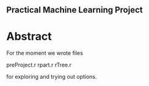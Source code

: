 ## Practical Machine Learning Project
#  Abstract
For the moment we wrote files 

preProject.r
rpart.r
rTree.r

for exploring and trying out options.
